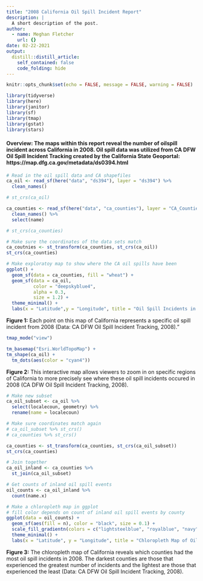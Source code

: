 ```yaml
---
title: "2008 California Oil Spill Incident Report"
description: |
  A short description of the post.
author:
  - name: Meghan Fletcher
    url: {}
date: 02-22-2021
output:
  distill::distill_article:
    self_contained: false
    code_folding: hide
---
```



```r
knitr::opts_chunk$set(echo = FALSE, message = FALSE, warning = FALSE)

library(tidyverse)
library(here)
library(janitor)
library(sf)
library(tmap)
library(gstat)
library(stars)
```

#### **Overview:** The maps within this report reveal the number of oilspill incident across California in 2008. Oil spill data was utilized from CA DFW Oil Spill Incident Tracking created by the California State Geoportal: https://map.dfg.ca.gov/metadata/ds0394.html


```r
# Read in the oil spill data and CA shapefiles
ca_oil <- read_sf(here("data", "ds394"), layer = "ds394") %>% 
  clean_names()

# st_crs(ca_oil)

ca_counties <- read_sf(here("data", "ca_counties"), layer = "CA_Counties_TIGER2016") %>% 
  clean_names() %>% 
  select(name)

# st_crs(ca_counties)
```

```r
# Make sure the coordinates of the data sets match
ca_coutnies <- st_transform(ca_counties, st_crs(ca_oil))
st_crs(ca_counties)
```

```r
# Make exploratoy map to show where the CA oil spills have been
ggplot() +
  geom_sf(data = ca_counties, fill = "wheat") +
  geom_sf(data = ca_oil, 
          color = "deepskyblue4",
          alpha = 0.3,
          size = 1.2) +
  theme_minimal() +
  labs(x = "Latitude",y = "Longitude", title = "Oil Spill Incidents in California")
```

**Figure 1:** Each point on this map of California represents a specific oil spill incident from 2008 (Data: CA DFW Oil Spill Incident Tracking, 2008)."

```r
tmap_mode("view")

tm_basemap("Esri.WorldTopoMap") +
tm_shape(ca_oil) +
  tm_dots(aes(color = "cyan4"))
```

**Figure 2:** This interactive map allows viewers to zoom in on specific regions of California to more precisely see where these oil spill incidents occured in 2008 (CA DFW Oil Spill Incident Tracking, 2008).

```r
# Make new subset
ca_oil_subset <- ca_oil %>% 
  select(localecoun, geometry) %>% 
  rename(name = localecoun)
```

```r
# Make sure coordinates match again
# ca_oil_subset %>% st_crs()
# ca_counties %>% st_crs()

ca_counties <- st_transform(ca_counties, st_crs(ca_oil_subset))
st_crs(ca_counties)
```

```r
# Join together
ca_oil_inland <- ca_counties %>% 
  st_join(ca_oil_subset)

# Get counts of inland oil spill events
oil_counts <- ca_oil_inland %>% 
  count(name.x)
```

```r

# Make a chloropleth map in ggplot
# fill color depends on count of inland oil spill events by county
ggplot(data = oil_counts) +
  geom_sf(aes(fill = n), color = "black", size = 0.1) +
  scale_fill_gradientn(colors = c("lightsteelblue", "royalblue", "navy")) +
  theme_minimal() +
  labs(x = "Latitude", y = "Longitude", title = "Chloropleth Map of Oil Spill Incidents in 2008", fill = "Oil Spill Incidents") 
```

**Figure 3:** The chloropleth map of California reveals which counties had the most oil spill incidents in 2008. The darkest counties are those that experienced the greatest number of incidents and the lightest are those that experienced the least (Data: CA DFW Oil Spill Incident Tracking, 2008).




